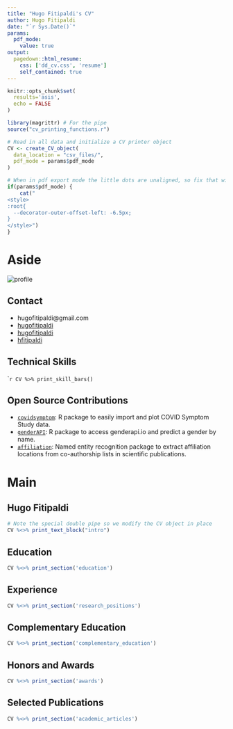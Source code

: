 ```yaml
---
title: "Hugo Fitipaldi's CV"
author: Hugo Fitipaldi
date: "`r Sys.Date()`"
params:
  pdf_mode:
    value: true
output:
  pagedown::html_resume:
    css: ['dd_cv.css', 'resume']
    self_contained: true
---
```


```r
knitr::opts_chunk$set(
  results='asis', 
  echo = FALSE
)

library(magrittr) # For the pipe
source("cv_printing_functions.r")

# Read in all data and initialize a CV printer object
CV <- create_CV_object(
  data_location = "csv_files/",  
  pdf_mode = params$pdf_mode
)

```


```r
# When in pdf export mode the little dots are unaligned, so fix that with some conditional CSS.
if(params$pdf_mode) {
    cat("
<style>
:root{
  --decorator-outer-offset-left: -6.5px;
}
</style>")
}
```


Aside
================================================================================

 <img src="profile_pic_circular.png" alt="profile">

Contact {#contact}
--------------------------------------------------------------------------------
<!-- Smaller version -->
<!--  ```{r} -->
<!--  CV %>% print_contact_info() -->
<!--  ``` -->

- <i class="fa fa-envelope"></i> hugofitipaldi@gmail.com
- <i class="fa fa-linkedin"></i> [hugofitipaldi](https://www.linkedin.com/in/hugofitipaldi/)
- <i class="fa fa-github"></i> [hugofitipaldi](https://github.com/hugofitipaldi)
- <i class="fa fa-twitter"></i> [hfitipaldi](https://twitter.com/hfitipaldi)

Technical Skills {#skills}
--------------------------------------------------------------------------------
````r
CV %>% print_skill_bars()
```

Open Source Contributions {#open-source}
--------------------------------------------------------------------------------

* [`covidsymptom`](https://github.com/csss-resultat/covidsymptom): R package to easily import and plot COVID Symptom Study data.
* [`genderAPI`](https://github.com/hugofitipaldi/genderAPI): R package to access genderapi.io and predict a gender by name.
* [`affiliation`](https://github.com/hugofitipaldi/affiliation): Named entity recognition package to extract affiliation locations from co-authorship lists in scientific publications.


Main
================================================================================

Hugo Fitipaldi {#title}
--------------------------------------------------------------------------------

```r
# Note the special double pipe so we modify the CV object in place
CV %<>% print_text_block("intro") 
```



Education {data-icon=graduation-cap data-concise=true}
--------------------------------------------------------------------------------

```r
CV %<>% print_section('education')
```



Experience {data-icon=suitcase}
--------------------------------------------------------------------------------

```r
CV %<>% print_section('research_positions')
```


Complementary Education {data-icon=laptop-code}
--------------------------------------------------------------------------------

```r
CV %<>% print_section('complementary_education')
```


Honors and Awards {data-icon=award}
--------------------------------------------------------------------------------

```r
CV %<>% print_section('awards')
```


Selected Publications {data-icon=book}
--------------------------------------------------------------------------------

```r
CV %<>% print_section('academic_articles')
```

